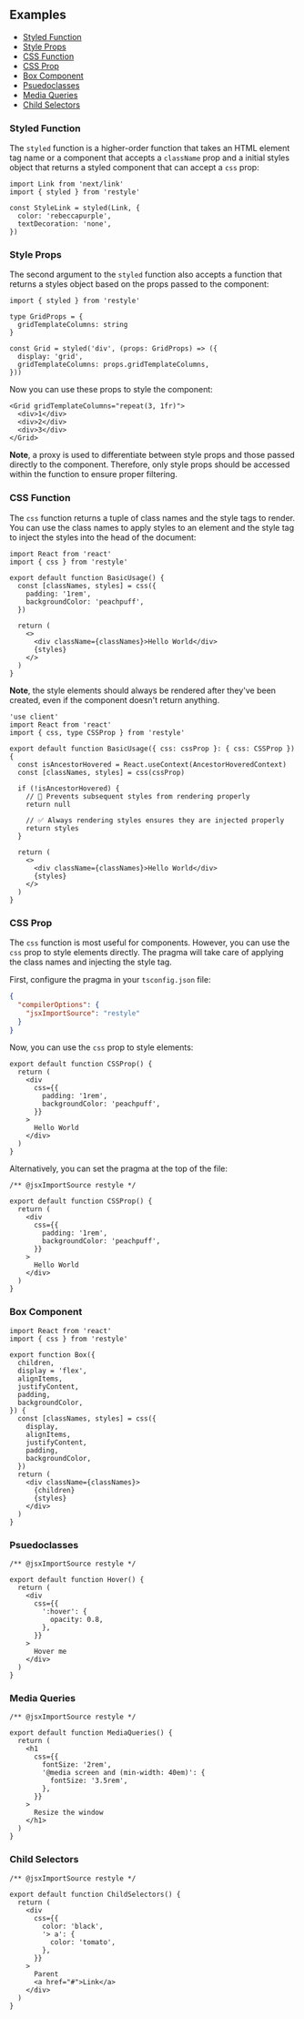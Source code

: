 ## Examples

- [Styled Function](#styled)
- [Style Props](#style-props)
- [CSS Function](#css-function)
- [CSS Prop](#css-prop)
- [Box Component](#box-component)
- [Psuedoclasses](#psuedoclasses)
- [Media Queries](#media-queries)
- [Child Selectors](#child-selectors)

### Styled Function

The `styled` function is a higher-order function that takes an HTML element tag name or a component that accepts a `className` prop and a initial styles object that returns a styled component that can accept a `css` prop:

```tsx
import Link from 'next/link'
import { styled } from 'restyle'

const StyleLink = styled(Link, {
  color: 'rebeccapurple',
  textDecoration: 'none',
})
```

### Style Props

The second argument to the `styled` function also accepts a function that returns a styles object based on the props passed to the component:

```tsx
import { styled } from 'restyle'

type GridProps = {
  gridTemplateColumns: string
}

const Grid = styled('div', (props: GridProps) => ({
  display: 'grid',
  gridTemplateColumns: props.gridTemplateColumns,
}))
```

Now you can use these props to style the component:

```tsx
<Grid gridTemplateColumns="repeat(3, 1fr)">
  <div>1</div>
  <div>2</div>
  <div>3</div>
</Grid>
```

**Note**, a proxy is used to differentiate between style props and those passed directly to the component. Therefore, only style props should be accessed within the function to ensure proper filtering.

### CSS Function

The `css` function returns a tuple of class names and the style tags to render. You can use the class names to apply styles to an element and the style tag to inject the styles into the head of the document:

```tsx
import React from 'react'
import { css } from 'restyle'

export default function BasicUsage() {
  const [classNames, styles] = css({
    padding: '1rem',
    backgroundColor: 'peachpuff',
  })

  return (
    <>
      <div className={classNames}>Hello World</div>
      {styles}
    </>
  )
}
```

**Note**, the style elements should always be rendered after they've been created, even if the component doesn't return anything.

```tsx
'use client'
import React from 'react'
import { css, type CSSProp } from 'restyle'

export default function BasicUsage({ css: cssProp }: { css: CSSProp }) {
  const isAncestorHovered = React.useContext(AncestorHoveredContext)
  const [classNames, styles] = css(cssProp)

  if (!isAncestorHovered) {
    // 🚫 Prevents subsequent styles from rendering properly
    return null

    // ✅ Always rendering styles ensures they are injected properly
    return styles
  }

  return (
    <>
      <div className={classNames}>Hello World</div>
      {styles}
    </>
  )
}
```

### CSS Prop

The `css` function is most useful for components. However, you can use the `css` prop to style elements directly. The pragma will take care of applying the class names and injecting the style tag.

First, configure the pragma in your `tsconfig.json` file:

```json
{
  "compilerOptions": {
    "jsxImportSource": "restyle"
  }
}
```

Now, you can use the `css` prop to style elements:

```tsx
export default function CSSProp() {
  return (
    <div
      css={{
        padding: '1rem',
        backgroundColor: 'peachpuff',
      }}
    >
      Hello World
    </div>
  )
}
```

Alternatively, you can set the pragma at the top of the file:

```tsx
/** @jsxImportSource restyle */

export default function CSSProp() {
  return (
    <div
      css={{
        padding: '1rem',
        backgroundColor: 'peachpuff',
      }}
    >
      Hello World
    </div>
  )
}
```

### Box Component

```tsx
import React from 'react'
import { css } from 'restyle'

export function Box({
  children,
  display = 'flex',
  alignItems,
  justifyContent,
  padding,
  backgroundColor,
}) {
  const [classNames, styles] = css({
    display,
    alignItems,
    justifyContent,
    padding,
    backgroundColor,
  })
  return (
    <div className={classNames}>
      {children}
      {styles}
    </div>
  )
}
```

### Psuedoclasses

```tsx
/** @jsxImportSource restyle */

export default function Hover() {
  return (
    <div
      css={{
        ':hover': {
          opacity: 0.8,
        },
      }}
    >
      Hover me
    </div>
  )
}
```

### Media Queries

```tsx
/** @jsxImportSource restyle */

export default function MediaQueries() {
  return (
    <h1
      css={{
        fontSize: '2rem',
        '@media screen and (min-width: 40em)': {
          fontSize: '3.5rem',
        },
      }}
    >
      Resize the window
    </h1>
  )
}
```

### Child Selectors

```tsx
/** @jsxImportSource restyle */

export default function ChildSelectors() {
  return (
    <div
      css={{
        color: 'black',
        '> a': {
          color: 'tomato',
        },
      }}
    >
      Parent
      <a href="#">Link</a>
    </div>
  )
}
```
